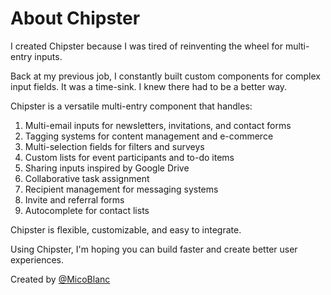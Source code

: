 # About Chipster

I created Chipster because I was tired of reinventing the wheel for multi-entry inputs. 

Back at my previous job, I constantly built custom components for complex input fields. It was a time-sink. I knew there had to be a better way.

Chipster is a versatile multi-entry component that handles:

1. Multi-email inputs for newsletters, invitations, and contact forms
2. Tagging systems for content management and e-commerce
3. Multi-selection fields for filters and surveys
4. Custom lists for event participants and to-do items
5. Sharing inputs inspired by Google Drive
6. Collaborative task assignment
7. Recipient management for messaging systems
8. Invite and referral forms
9. Autocomplete for contact lists

Chipster is flexible, customizable, and easy to integrate.

Using Chipster, I'm hoping you can build faster and create better user experiences.

Created by [@MicoBlanc](https://x.com/MicoBlanc)